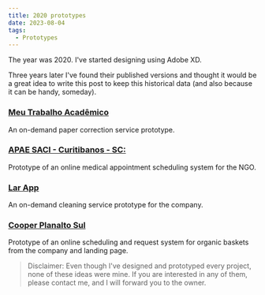 ```yaml
---
title: 2020 prototypes
date: 2023-08-04
tags:
  - Prototypes
---
```


The year was 2020. I've started designing using Adobe XD.

Three years later I've found their published versions and thought it would be a great idea to write this post to keep this historical data (and also because it can be handy, someday).

### [Meu Trabalho Acadêmico](https://xd.adobe.com/view/afde546c-788b-4c7a-8bd6-6ad5daf37f1c-fa8d/)
An on-demand paper correction service prototype.

### [APAE SACI - Curitibanos - SC:](https://xd.adobe.com/view/018fe649-8202-4d02-9f8d-2ae006cd3044-54dc/)
Prototype of an online medical appointment scheduling system for the NGO.

### [Lar App](https://xd.adobe.com/view/6bf49703-205f-493e-6896-c0a407973cb3-1dc5/)
An on-demand cleaning service prototype for the company.

### [Cooper Planalto Sul](https://xd.adobe.com/view/089a8187-6c14-4bb8-679c-1f64f3cc0744-7eab/)
Prototype of an online scheduling and request system for organic baskets from the company and landing page.


> Disclaimer: Even though I've designed and prototyped every project, none of these ideas were mine. If you are interested in any of them, please contact me, and I will forward you to the owner.